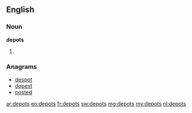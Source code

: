 ==English==

===Noun===
'''depots'''

# {{plural of|depot}}

===Anagrams===
* [[despot#English|despot]]
* [[dopest#English|dopest]]
* [[posted#English|posted]]

[[ar:depots]]
[[eo:depots]]
[[fr:depots]]
[[sw:depots]]
[[mg:depots]]
[[my:depots]]
[[nl:depots]]